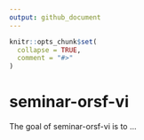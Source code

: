 ```yaml
---
output: github_document
---
```


<!-- README.md is generated from README.Rmd. Please edit that file -->

```r
knitr::opts_chunk$set(
  collapse = TRUE,
  comment = "#>"
)
```

# seminar-orsf-vi

<!-- badges: start -->
<!-- badges: end -->

The goal of seminar-orsf-vi is to ...

